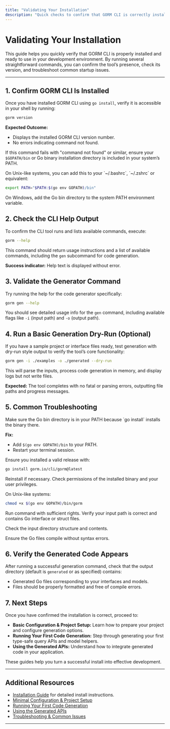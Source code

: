```yaml
---
title: "Validating Your Installation"
description: "Quick checks to confirm that GORM CLI is correctly installed and available in your environment. Includes basic commands and troubleshooting initial errors."
---
```


# Validating Your Installation

This guide helps you quickly verify that GORM CLI is properly installed and ready to use in your development environment. By running several straightforward commands, you can confirm the tool’s presence, check its version, and troubleshoot common startup issues.

---

## 1. Confirm GORM CLI Is Installed

Once you have installed GORM CLI using `go install`, verify it is accessible in your shell by running:

```bash
gorm version
```

**Expected Outcome:**
- Displays the installed GORM CLI version number.
- No errors indicating command not found.

If this command fails with "command not found" or similar, ensure your `$GOPATH/bin` or Go binary installation directory is included in your system’s PATH.

<Tip>
On Unix-like systems, you can add this to your `~/.bashrc`, `~/.zshrc` or equivalent:

```bash
export PATH="$PATH:$(go env GOPATH)/bin"
```

On Windows, add the Go bin directory to the system PATH environment variable.
</Tip>

## 2. Check the CLI Help Output

To confirm the CLI tool runs and lists available commands, execute:

```bash
gorm --help
```

This command should return usage instructions and a list of available commands, including the `gen` subcommand for code generation.

**Success indicator:** Help text is displayed without error.

## 3. Validate the Generator Command

Try running the help for the code generator specifically:

```bash
gorm gen --help
```

You should see detailed usage info for the `gen` command, including available flags like `-i` (input path) and `-o` (output path).

## 4. Run a Basic Generation Dry-Run (Optional)

If you have a sample project or interface files ready, test generation with dry-run style output to verify the tool’s core functionality:

```bash
gorm gen -i ./examples -o ./generated --dry-run
```

This will parse the inputs, process code generation in memory, and display logs but not write files.

**Expected:** The tool completes with no fatal or parsing errors, outputting file paths and progress messages.

## 5. Common Troubleshooting

<AccordionGroup title="Common Installation Validation Issues">
<Accordion title="'gorm: command not found'">
Make sure the Go bin directory is in your PATH because `go install` installs the binary there.

**Fix:**
- Add `$(go env GOPATH)/bin` to your PATH.
- Restart your terminal session.
</Accordion>
<Accordion title="Version command errors or unexpected output">
Ensure you installed a valid release with:

```bash
go install gorm.io/cli/gorm@latest
```

Reinstall if necessary.
</Accordion>
<Accordion title="Permission denied errors when running GORM CLI">
Check permissions of the installed binary and your user privileges.

On Unix-like systems:

```bash
chmod +x $(go env GOPATH)/bin/gorm
```

Run command with sufficient rights.
</Accordion>
<Accordion title="Unable to generate code for interfaces or models">
Verify your input path is correct and contains Go interface or struct files.

Check the input directory structure and contents.

Ensure the Go files compile without syntax errors.
</Accordion>
</AccordionGroup>

## 6. Verify the Generated Code Appears

After running a successful generation command, check that the output directory (default is `generated` or as specified) contains:

- Generated Go files corresponding to your interfaces and models.
- Files should be properly formatted and free of compile errors.

## 7. Next Steps

Once you have confirmed the installation is correct, proceed to:

- **Basic Configuration & Project Setup:** Learn how to prepare your project and configure generation options.
- **Running Your First Code Generation:** Step through generating your first type-safe query APIs and model helpers.
- **Using the Generated APIs:** Understand how to integrate generated code in your application.

These guides help you turn a successful install into effective development.

---

## Additional Resources

- [Installation Guide](/getting-started/setup-installation/installation) for detailed install instructions.
- [Minimal Configuration & Project Setup](/getting-started/first-generation/basic-configuration)
- [Running Your First Code Generation](/getting-started/first-generation/first-generation-command)
- [Using the Generated APIs](/getting-started/first-generation/using-generated-code)
- [Troubleshooting & Common Issues](/getting-started/first-generation/troubleshooting)

---